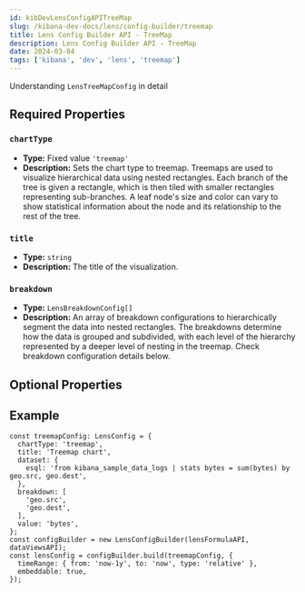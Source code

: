 ```yaml
---
id: kibDevLensConfigAPITreeMap
slug: /kibana-dev-docs/lens/config-builder/treemap
title: Lens Config Builder API - TreeMap
description: Lens Config Builder API - TreeMap
date: 2024-03-04
tags: ['kibana', 'dev', 'lens', 'treemap']
---
```



Understanding `LensTreeMapConfig` in detail

## Required Properties

### `chartType`

- **Type:** Fixed value `'treemap'`
- **Description:** Sets the chart type to treemap. Treemaps are used to visualize hierarchical data using nested rectangles. Each branch of the tree is given a rectangle, which is then tiled with smaller rectangles representing sub-branches. A leaf node's size and color can vary to show statistical information about the node and its relationship to the rest of the tree.

### `title`

- **Type:** `string`
- **Description:** The title of the visualization.

<Dataset />

### `breakdown`

- **Type:** `LensBreakdownConfig[]`
- **Description:** An array of breakdown configurations to hierarchically segment the data into nested rectangles. The breakdowns determine how the data is grouped and subdivided, with each level of the hierarchy represented by a deeper level of nesting in the treemap. Check breakdown configuration details below.

<Breakdown />

## Optional Properties

## Example

```
const treemapConfig: LensConfig = {
  chartType: 'treemap',
  title: 'Treemap chart',
  dataset: {
    esql: 'from kibana_sample_data_logs | stats bytes = sum(bytes) by geo.src, geo.dest',
  },
  breakdown: [
    'geo.src',
    'geo.dest',
  ],
  value: 'bytes',
};
const configBuilder = new LensConfigBuilder(lensFormulaAPI, dataViewsAPI);
const lensConfig = configBuilder.build(treemapConfig, {
  timeRange: { from: 'now-1y', to: 'now', type: 'relative' },
  embeddable: true,
});
```

